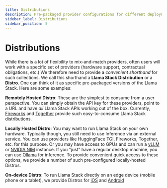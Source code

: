 ```yaml
---
title: Distributions
description: Pre-packaged provider configurations for different deployment scenarios
sidebar_label: Distributions
sidebar_position: 5
---
```


# Distributions

While there is a lot of flexibility to mix-and-match providers, often users will work with a specific set of providers (hardware support, contractual obligations, etc.) We therefore need to provide a _convenient shorthand_ for such collections. We call this shorthand a **Llama Stack Distribution** or a **Distro**. One can think of it as specific pre-packaged versions of the Llama Stack. Here are some examples:

**Remotely Hosted Distro**: These are the simplest to consume from a user perspective. You can simply obtain the API key for these providers, point to a URL and have _all_ Llama Stack APIs working out of the box. Currently, [Fireworks](https://fireworks.ai/) and [Together](https://together.xyz/) provide such easy-to-consume Llama Stack distributions.

**Locally Hosted Distro**: You may want to run Llama Stack on your own hardware. Typically though, you still need to use Inference via an external service. You can use providers like HuggingFace TGI, Fireworks, Together, etc. for this purpose. Or you may have access to GPUs and can run a [vLLM](https://github.com/vllm-project/vllm) or [NVIDIA NIM](https://build.nvidia.com/nim?filters=nimType%3Anim_type_run_anywhere&q=llama) instance. If you "just" have a regular desktop machine, you can use [Ollama](https://ollama.com/) for inference. To provide convenient quick access to these options, we provide a number of such pre-configured locally-hosted Distros.

**On-device Distro**: To run Llama Stack directly on an edge device (mobile phone or a tablet), we provide Distros for [iOS](/docs/distributions/ondevice_distro/ios_sdk) and [Android](/docs/distributions/ondevice_distro/android_sdk)